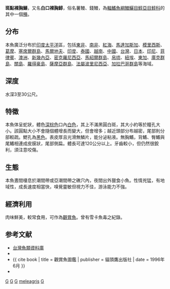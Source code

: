 {{Speciesbox 
| image = Gymnothorax meleagris.jpg 
| image_width = 250px
| image_caption = 斑點裸胸鱔 ''Gymnothorax meleagris''
| status = NE
| status_system = IUCN3.1
| taxon = Gymnothorax meleagris
| authority =  [[Shaw|Shaw]] & [[Nodder|Nodder]], 1795
| synonyms = *''Thyrsoidea chlorostigma''<br /><small>Kaup, 1856</small>
*''Muraena meleagris''<br /><small>Shaw, 1795</small>
*''Lycodontis meleagris''<br /><small>Shaw, 1795</small>
*''Muraena chlorostigma''<br /><small>Kaup, 1856</small>
}}

'''斑點裸胸鱔'''，又名'''白口裸胸鯙'''，俗名薯鰻、錢鰻，為[[輻鰭魚綱|輻鰭魚綱]][[鰻鱺目|鰻鱺目]][[鯙亞目|鯙亞目]][[鯙科|鯙科]]的其中一個[[種|種]]。

==分布==
本魚廣泛分布於[[印度|印度]][[太平洋|太平洋]]區，包括[[東非|東非]]、[[南非|南非]]、[[紅海|紅海]]、[[馬達加斯加|馬達加斯加]]、[[模里西斯|模里西斯]]、[[葛摩|葛摩]]、[[塞席爾群島|塞席爾群島]]、[[馬爾地夫|馬爾地夫]]、[[印度|印度]]、[[泰國|泰國]]、[[越南|越南]]、[[中國|中國]]、[[台灣|台灣]]、[[日本|日本]]、[[印尼|印尼]]、[[菲律賓|菲律賓]]、[[澳洲|澳洲]]、[[新幾內亞|新幾內亞]]、[[密克羅尼西亞|密克羅尼西亞]]、[[馬紹爾群島|馬紹爾群島]]、[[帛琉|帛琉]]、[[紐埃|紐埃]]、[[東加|東加]]、[[庫克群島|庫克群島]]、[[關島|關島]]、[[羅得豪島|羅得豪島]]、[[薩摩亞群島|薩摩亞群島]]、[[法屬波里尼西亞|法屬波里尼西亞]]、[[加拉巴哥群島|加拉巴哥群島]]等海域。

==深度==
水深3至30公尺。

==特徵==
本魚体呈蛇狀，體色[[深棕色|深棕色]]口內[[白色|白色]]，其上不滿黑圓白斑，其大小約等於瞳孔大小。該圓點大小不會隨個體增長而變大，但會增多；越近頭部分布越密，尾部則分部較疏。鰓孔為[[黑色|黑色]]。表皮厚且光滑無鱗片，能分泌粘液。無胸鰭，背鰭、臀鰭與尾鰭相連成皮膜狀，尾部側扁。體長可達120公分以上。牙齒較小，但仍然很銳利，須注意咬傷。

==生態==
本魚晝間棲息於潮間帶或亞潮間帶之礁穴內，夜間出外獵食小魚。性情兇猛，有地域性，成長速度相當快，嗅覺靈敏但視力不佳，游泳能力不強。

==經濟利用==
肉味鮮美，較常食用，可作為[[觀賞魚|觀賞魚]]。曾有雪卡魚毒之紀錄。

==参考文献==
*[http://fishdb.sinica.edu.tw/ 台灣魚類資料庫] {{Wayback|url=http://fishdb.sinica.edu.tw/ |date=20160304193340 }}
*{{FishBase_species|genus=Gymnothorax|species=meleagris|year=2011|month=12}}
*{{ cite book | title = 觀賞魚圖鑑 | publisher = 貓頭鷹出版社 | date = 1996年6月 }}
* {{TaiBNET| zh=白口裸胸鯙 | id=380763 | binomial=Gymnothorax meleagris | authority=Shaw, 1795 | var= | accessdate=2013-01-24}}
{{Taxonbar|from=Q2366562}}

[[Category:食用鱼|G]]
[[Category:觀賞魚|G]]
[[Category:有毒魚類|G]]
[[Category:裸胸鱔屬|meleagris]]
[[Category:1795年描述的魚類|G]]